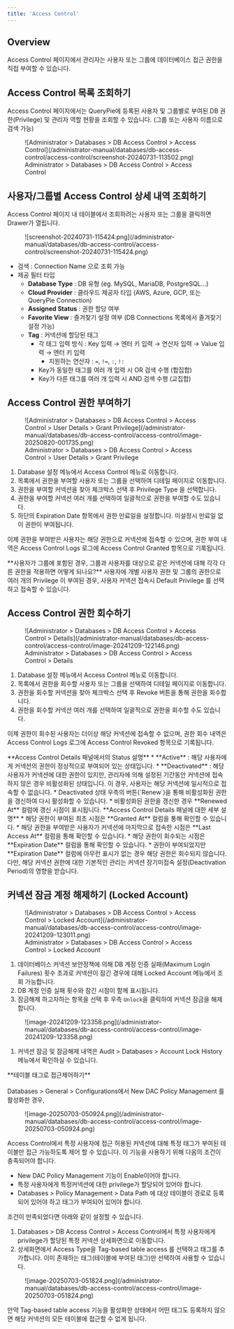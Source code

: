 ```yaml
---
title: 'Access Control'
---
```



## Overview

Access Control 페이지에서 관리자는 사용자 또는 그룹에 데이터베이스 접근 권한을 직접 부여할 수 있습니다.


## Access Control 목록 조회하기

Access Control 페이지에서는 QueryPie에 등록된 사용자 및 그룹별로 부여된 DB 권한(Privilege) 및 관리자 역할 현황을 조회할 수 있습니다. (그룹 또는 사용자 이름으로 검색 가능)

<figure data-layout="center" data-align="center">
![Administrator &gt; Databases &gt; DB Access Control &gt; Access Control](/administrator-manual/databases/db-access-control/access-control/screenshot-20240731-113502.png)
<figcaption>
Administrator &gt; Databases &gt; DB Access Control &gt; Access Control
</figcaption>
</figure>


## 사용자/그룹별 Access Control 상세 내역 조회하기

Access Control 페이지 내 테이블에서 조회하려는 사용자 또는 그룹을 클릭하면 Drawer가 열립니다.

<figure data-layout="center" data-align="center">
![screenshot-20240731-115424.png](/administrator-manual/databases/db-access-control/access-control/screenshot-20240731-115424.png)
</figure>

* 검색 : Connection Name 으로 조회 가능
* 제공 필터 타입
    *  **Database Type** : DB 유형 (eg. MySQL, MariaDB, PostgreSQL…)
    *  **Cloud Provider** : 클라우드 제공자 타입 (AWS, Azure, GCP, 또는 QueryPie Connection)
    *  **Assigned Status** : 권한 할당 여부
    *  **Favorite View** : 즐겨찾기 설정 여부 (DB Connections 목록에서 즐겨찾기 설정 가능)
    *  **Tag** : 커넥션에 할당된 태그
        * 각 태그 입력 방식 : Key 입력 → 엔터 키 입력 → 연산자 입력 → Value 입력 → 엔터 키 입력
            * 지원하는 연산자 : `=`, `!=`, `:`, `!:`
        * Key가 동일한 태그를 여러 개 입력 시 OR 검색 수행 (합집합)
        * Key가 다른 태그를 여러 개 입력 시 AND 검색 수행 (교집합)


## Access Control 권한 부여하기

<figure data-layout="center" data-align="center">
![Administrator &gt; Databases &gt; DB Access Control &gt; Access Control &gt; User Details &gt; Grant Privilege](/administrator-manual/databases/db-access-control/access-control/image-20250820-001735.png)
<figcaption>
Administrator &gt; Databases &gt; DB Access Control &gt; Access Control &gt; User Details &gt; Grant Privilege
</figcaption>
</figure>

1. Database 설정 메뉴에서 Access Control 메뉴로 이동합니다.
2. 목록에서 권한을 부여할 사용자 또는 그룹을 선택하여 디테일 페이지로 이동합니다.
3. 권한을 부여할 커넥션을 찾아 체크박스 선택 후 Privilege Type 을 선택합니다. 
4. 권한을 부여할 커넥션 여러 개를 선택하여 일괄적으로 권한을 부여할 수도 있습니다. 
5. 하단의 Expiration Date 항목에서 권한 만료일을 설정합니다. 미설정시 만료일 없이 권한이 부여됩니다. 

이제 권한을 부여받은 사용자는 해당 권한으로 커넥션에 접속할 수 있으며, 권한 부여 내역은 Access Control Logs 로그에 Access Control Granted 항목으로 기록됩니다.

<Callout type="info">
**사용자가 그룹에 포함된 경우, 그룹과 사용자를 대상으로 같은 커넥션에 대해 각각 다른 권한을 적용하면 어떻게 되나요?**
사용자에 개별 사용자 권한 및 그룹의 권한으로 여러 개의 Privilege 이 부여된 경우, 사용자 커넥션 접속시 Default Privilege 를 선택하고 접속할 수 있습니다.
</Callout>


## Access Control 권한 회수하기

<figure data-layout="center" data-align="center">
![Administrator &gt; Databases &gt; DB Access Control &gt; Access Control &gt; Details](/administrator-manual/databases/db-access-control/access-control/image-20241209-122146.png)
<figcaption>
Administrator &gt; Databases &gt; DB Access Control &gt; Access Control &gt; Details
</figcaption>
</figure>

1. Database 설정 메뉴에서 Access Control 메뉴로 이동합니다.
2. 목록에서 권한을 회수할 사용자 또는 그룹을 선택하여 디테일 페이지로 이동합니다.
3. 권한을 회수할 커넥션을 찾아 체크박스 선택 후 Revoke 버튼을 통해 권한을 회수합니다.
4. 권한을 회수할 커넥션 여러 개를 선택하여 일괄적으로 권한을 회수할 수도 있습니다.

이제 권한이 회수된 사용자는 더이상 해당 커넥션에 접속할 수 없으며, 권한 회수 내역은 Access Control Logs 로그에 Access Control Revoked 항목으로 기록됩니다.


<Callout type="important">
**Access Control Details 패널에서의 Status 설명**
*  **Active**  : 해당 사용자에게 커넥션의 권한이 정상적으로 부여되어 있는 상태입니다.
*  **Deactivated**  : 해당 사용자가 커넥션에 대한 권한이 있지만, 관리자에 의해 설정된 기간동안 커넥션에 접속하지 않은 경우 비활성화된 상태입니다. 이 경우, 사용자는 해당 커넥션에 일시적으로 접속할 수 없습니다. 
* Deactivated 상태 우측의 버튼(`Renew`)을 통해 비활성화된 권한을 갱신하여 다시 활성화할 수 있습니다.
* 비활성화된 권한을 갱신한 경우  **Renewed At**  컬럼에 갱신 시점이 표시됩니다.
</Callout>

<Callout type="important">
**Access Control Details 패널에 대한 세부 설명**
* 해당 권한이 부여된 최초 시점은  **Granted At**  컬럼을 통해 확인할 수 있습니다.
* 해당 권한을 부여받은 사용자가 커넥션에 마지막으로 접속한 시점은  **Last Access At**  컬럼을 통해 확인할 수 있습니다.
* 해당 권한이 회수되는 시점은  **Expiration Date**  컬럼을 통해 확인할 수 있습니다.
* 권한이 부여되었지만  **Expiration Date**  컬럼에 아무런 표시가 없는 경우 해당 권한은 회수되지 않습니다. 다만, 해당 커넥션 권한에 대한 기본적인 관리는 커넥션 장기미접속 설정(Deactivation Period)의 영향을 받습니다.
</Callout>


## 커넥션 잠금 계정 해제하기 (Locked Account)

<figure data-layout="center" data-align="center">
![Administrator &gt; Databases &gt; DB Access Control &gt; Access Control &gt; Locked Account](/administrator-manual/databases/db-access-control/access-control/image-20241209-123011.png)
<figcaption>
Administrator &gt; Databases &gt; DB Access Control &gt; Access Control &gt; Locked Account
</figcaption>
</figure>

1. 데이터베이스 커넥션 보안정책에 의해 DB 계정 인증 실패(Maximum Login Failures) 횟수 초과로 커넥션이 잠긴 경우에 대해 Locked Account 메뉴에서 조회 가능합니다.
2. DB 계정 인증 실패 횟수와 잠긴 시점이 함께 표시됩니다.
3. 잠금해제 하고자하는 항목을 선택 후 우측 `Unlock`을 클릭하여 커넥션 잠금을 해제합니다.

<figure data-layout="center" data-align="center">
![image-20241209-123358.png](/administrator-manual/databases/db-access-control/access-control/image-20241209-123358.png)
</figure>

1. 커넥션 잠금 및 잠금해제 내역은 Audit &gt; Databases &gt; Account Lock History 메뉴에서 확인하실 수 있습니다. 


<Callout type="info">
**테이블 태그로 접근제어하기** <br/><br/>Databases &gt; General &gt; Configurations에서 New DAC Policy Management 를 활성화한 경우,

<figure data-layout="center" data-align="center">
![image-20250703-050924.png](/administrator-manual/databases/db-access-control/access-control/image-20250703-050924.png)
</figure>

Access Control에서 특정 사용자에 접근 허용된 커넥션에 대해 특정 태그가 부여된 테이블만 접근 가능하도록 제어 할 수 있습니다. 이 기능을 사용하기 위해 다음의 조건이 충족되어야 합니다.

* New DAC Policy Management 기능이 Enable이어야 합니다.
* 특정 사용자에게 특정커넥션에 대한 privilege가 할당되어 있어야 합니다.
* Databases &gt; Policy Management &gt; Data Path 에 대상 테이블이 경로로 등록되어 있어야 하고 태그가 부여되어 있어야 합니다.

조건이 만족되었다면 아래와 같이 설정할 수 있습니다.

1. Databases &gt; DB Access Control &gt; Access Control에서 특정 사용자에게 privilege가 할당된 특정 커넥션 상세화면으로 이동합니다.
2. 상세화면에서 Access Type을 Tag-based table access 를 선택하고 태그를 추가합니다. 이미 존재하는 태그(테이블에 부여된 태그)만 선택하여 사용할 수 있습니다.

<figure data-layout="center" data-align="center">
![image-20250703-051824.png](/administrator-manual/databases/db-access-control/access-control/image-20250703-051824.png)
</figure>

만약 Tag-based table access 기능을 활성화한 상태에서 어떤 태그도 등록하지 않으면 해당 커넥션의 모든 테이블에 접근할 수 없게 됩니다.<br/>
</Callout>
